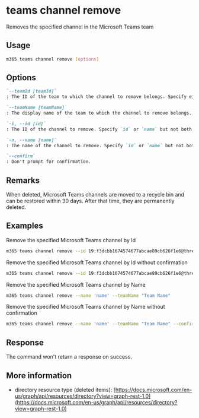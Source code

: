 
# teams channel remove

Removes the specified channel in the Microsoft Teams team

## Usage

```sh
m365 teams channel remove [options]
```

## Options

```md defintion-list
`--teamId [teamId]`
: The ID of the team to which the channel to remove belongs. Specify either `teamId` or `teamName` but not both.

`--teamName [teamName]`
: The display name of the team to which the channel to remove belongs. Specify either `teamId` or `teamName` but not both.

`-i, --id [id]`
: The ID of the channel to remove. Specify `id` or `name` but not both.

`-n, --name [name]`
: The name of the channel to remove. Specify `id` or `name` but not both.

`--confirm`
: Don't prompt for confirmation.
```

<Global />

## Remarks

When deleted, Microsoft Teams channels are moved to a recycle bin and can be restored within 30 days. After that time, they are permanently deleted.

## Examples

Remove the specified Microsoft Teams channel by Id

```sh
m365 teams channel remove --id 19:f3dcbb1674574677abcae89cb626f1e6@thread.skype --teamId d66b8110-fcad-49e8-8159-0d488ddb7656
```

Remove the specified Microsoft Teams channel by Id without confirmation

```sh
m365 teams channel remove --id 19:f3dcbb1674574677abcae89cb626f1e6@thread.skype --teamId d66b8110-fcad-49e8-8159-0d488ddb7656 --confirm
```

Remove the specified Microsoft Teams channel by Name

```sh
m365 teams channel remove --name 'name' --teamName "Team Name"
```

Remove the specified Microsoft Teams channel by Name without confirmation

```sh
m365 teams channel remove --name 'name' --teamName "Team Name" --confirm 
```

## Response

The command won't return a response on success.

## More information

- directory resource type (deleted items): [https://docs.microsoft.com/en-us/graph/api/resources/directory?view=graph-rest-1.0](https://docs.microsoft.com/en-us/graph/api/resources/directory?view=graph-rest-1.0)
